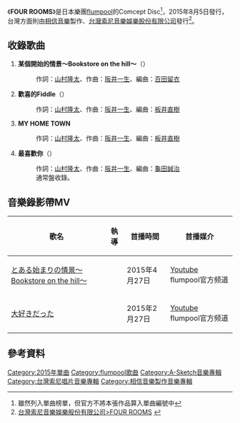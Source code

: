 {{Infobox Single 
| Name           =FOUR ROOMS
| Artist         = [[flumpool|flumpool]]
| Cover          =  FOUR ROOMS.jpg
| Album          =  
| A-side         = flumpool FOUR ROOMS
| B-side         = 
| Released       =  {{flagicon|Taiwan}}{{flagicon|JPN}}2015年5月13日<ref>{{Cite web|url = http://www.amazon.co.jp/FOUR-ROOMS-flumpool/dp/B00WX62124/ref=sr_1_1?s=dmusic&ie=UTF8&qid=1463322245&sr=1-1-mp3-albums-bar-strip-0&keywords=FOUR+ROOMS|title = Amazon.co.jp：FOUR ROOMS|publisher = Amazon|language = ja|accessdate = 2016-05-15|archive-date = 2019-10-16|archive-url = https://web.archive.org/web/20191016162140/https://www.amazon.co.jp/FOUR-ROOMS-flumpool/dp/B00WX62124/ref=sr_1_1?s=dmusic&ie=UTF8&qid=1463322245&sr=1-1-mp3-albums-bar-strip-0&keywords=FOUR+ROOMS|dead-url = no}}</ref>
| Format         = 
| Recorded       = 2015年
| Genre          = [[J-POP|J-POP]]
| Length         = 
| Label          = [[amuse|A-Sketch]]<br />[[相信音樂|相信音樂]]/[[台灣索尼音樂娛樂|台灣索尼音樂娛樂]]
| Writer         = 
| Producer       = [[龜田誠治|龜田誠治]]、[[百田留衣|百田留衣]]、[[板井直樹|板井直樹]]
| Certification  = 
| Chart position = * 週榜第5位（[[Oricon公信榜|Oricon]]）
| Last single    =[[堅強虛幻/Belief_～給等待春天的你～|堅強虛幻/Belief ～給等待春天的你～]]<br>（2013年）
| This single    = '''FOUR ROOMS'''<br />（2015年）
| Next single    = [[夏天啊別中止這份心情～You’re_Romantic～|夏天啊別中止這份心情～You’re Romantic～]]<br />（2015年） 
| Misc           = 
}}
《'''FOUR ROOMS'''》是日本樂團[[flumpool|flumpool]]的Comcept Disc<ref>雖然列入單曲榜單，但官方不將本張作品算入單曲編號中</ref>，2015年8月5日發行，台灣方面則由[[相信音樂|相信音樂]]製作、[[台灣索尼音樂娛樂|台灣索尼音樂娛樂股份有限公司]]發行<ref>[https://www.sonymusic.com.tw/main/album/four-rooms-flumpool-bd0089  台灣索尼音樂娛樂股份有限公司>FOUR ROOMS] {{Webarchive|url=https://archive.is/20160515143153/https://www.sonymusic.com.tw/main/album/four-rooms-flumpool-bd0089 |date=2016-05-15 }}{{zh-tw}}</ref>。
==收錄歌曲==
#'''某個開始的情景～Bookstore on the hill～'''（{{lang|ja|とある始まりの情景 〜Bookstore on the hill〜}}）
#:作詞：[[山村隆太|山村隆太]]、作曲：[[阪井一生|阪井一生]]、編曲：[[百田留衣|百田留衣]]
#'''歡喜的Fiddle'''（{{lang|ja|歓喜のフィドル}}）
#:作詞：[[山村隆太|山村隆太]]、作曲：[[阪井一生|阪井一生]]、編曲：[[板井直樹|板井直樹]]
#'''MY HOME TOWN'''
#:作詞：[[山村隆太|山村隆太]]、作曲：[[阪井一生|阪井一生]]、編曲：[[板井直樹|板井直樹]]
#'''最喜歡你'''（{{lang|ja|大好きだった}}）
#:作詞：[[山村隆太|山村隆太]]、作曲：[[阪井一生|阪井一生]]、編曲：[[龜田誠治|龜田誠治]]
#:通常盤收錄。
== 音樂錄影帶MV ==
{| class="wikitable"
! 歌名 !! 執導 !! 首播時間 !! 首播媒介
|-
|[https://www.youtube.com/watch?v=yczU4T8XNSo とある始まりの情景〜Bookstore on the hill〜]{{Wayback|url=https://www.youtube.com/watch?v=yczU4T8XNSo |date=20170103003606 }}|| ||2015年4月27日||[[Youtube|Youtube]] flumpool官方频道 
|-
|[https://www.youtube.com/watch?v=vbL7ArIM4M0 大好きだった]{{Wayback|url=https://www.youtube.com/watch?v=vbL7ArIM4M0 |date=20160405050908 }}|| ||2015年2月27日||[[Youtube|Youtube]] flumpool官方频道 
|}
==參考資料==
{{Reflist}}

{{flumpool}}
{{DEFAULTSORT:FOUR ROOMS}}

{{Portal bar|日本|音樂}}
[[Category:2015年單曲|Category:2015年單曲]]	
[[Category:flumpool歌曲|Category:flumpool歌曲]]
[[Category:A-Sketch音樂專輯|Category:A-Sketch音樂專輯]]
[[Category:台灣索尼唱片音樂專輯|Category:台灣索尼唱片音樂專輯]]
[[Category:相信音樂製作音樂專輯|Category:相信音樂製作音樂專輯]]